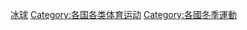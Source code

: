 {{Categories by country|nocat}}
{{Commons category|Ice hockey by country}}

[[Category:冰球|]]
[[Category:各国各类体育运动|Category:各国各类体育运动]]
[[Category:各國冬季運動|Category:各國冬季運動]]